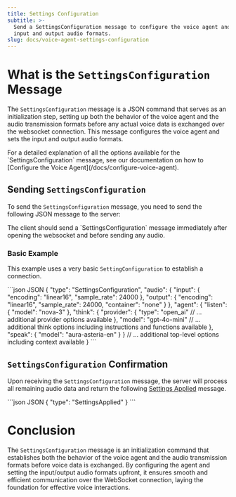 ```yaml
---
title: Settings Configuration
subtitle: >-
  Send a SettingsConfiguration message to configure the voice agent and set the
  input and output audio formats.
slug: docs/voice-agent-settings-configuration
---
```



# What is the `SettingsConfiguration` Message

The `SettingsConfiguration` message is a JSON command that serves as an initialization step, setting up both the behavior of the voice agent and the audio transmission formats before any actual voice data is exchanged over the websocket connection. This message configures the voice agent and sets the input and output audio formats.

<Info>
  For a detailed explanation of all the options available for the `SettingsConfiguration` message, see our documentation on how to [Configure the Voice Agent](/docs/configure-voice-agent).
</Info>

## Sending `SettingsConfiguration`

To send the `SettingsConfiguration` message, you need to send the following JSON message to the server:

<Warning>
  The client should send a `SettingsConfiguration` message immediately after opening the websocket and before sending any audio.
</Warning>

### Basic Example

This example uses a very basic `SettingConfiguration` to establish a connection.

<CodeGroup>
  ```json JSON
  {
    "type": "SettingsConfiguration",
    "audio": {
      "input": {
        "encoding": "linear16",
        "sample_rate": 24000
      },
      "output": {
        "encoding": "linear16",
        "sample_rate": 24000,
        "container": "none"
      }
    },
    "agent": {
      "listen": {
        "model": "nova-3"
      },
      "think": {
        "provider": {
          "type": "open_ai"
          // ... additional provider options available
        },
        "model": "gpt-4o-mini"
        // ... additional think options including instructions and functions available
      },
      "speak": {
        "model": "aura-asteria-en"
      }
    }
    // ... additional top-level options including context available
  }
  ```
</CodeGroup>

## `SettingsConfiguration` Confirmation

Upon receiving the `SettingsConfiguration` message, the server will process all remaining audio data and return the following [Settings Applied](/docs/voice-agent-setting-applied-message) message.

<CodeGroup>
  ```json JSON
  {
      "type": "SettingsApplied"
  }
  ```
</CodeGroup>

# Conclusion

The `SettingsConfiguration` message is an initialization command that establishes both the behavior of the voice agent and the audio transmission formats before voice data is exchanged. By configuring the agent and setting the input/output audio formats upfront, it ensures smooth and efficient communication over the WebSocket connection, laying the foundation for effective voice interactions.
